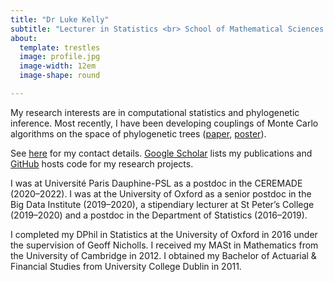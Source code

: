 ```yaml
---
title: "Dr Luke Kelly"
subtitle: "Lecturer in Statistics <br> School of Mathematical Sciences <br> University College Cork"
about:
  template: trestles
  image: profile.jpg
  image-width: 12em
  image-shape: round

---
```


My research interests are in computational statistics and phylogenetic inference. Most recently, I have been developing couplings of Monte Carlo algorithms on the space of phylogenetic trees ([paper](https://arxiv.org/abs/2108.13328), [poster](https://github.com/lukejkelly/Poster/blob/master/poster.pdf)).

See [here](https://www.ucc.ie/en/matsci/people/lukekelly/) for my contact details.
[Google Scholar](https://scholar.google.co.uk/citations?user=bZ3L-mkAAAAJ&sortby=pubdate) lists my publications and [GitHub](https://github.com/lukejkelly) hosts code for my research projects.

I was at Université Paris Dauphine-PSL as a postdoc in the CEREMADE (2020--2022).
I was at the University of Oxford as a senior postdoc in the Big Data Institute (2019--2020), a stipendiary lecturer at St Peter's College (2019--2020) and a postdoc in the Department of Statistics (2016--2019).

I completed my DPhil in Statistics at the University of Oxford in 2016 under the supervision of Geoff Nicholls.
I received my MASt in Mathematics from the University of Cambridge in 2012.
I obtained my Bachelor of Actuarial & Financial Studies from University College Dublin in 2011.
